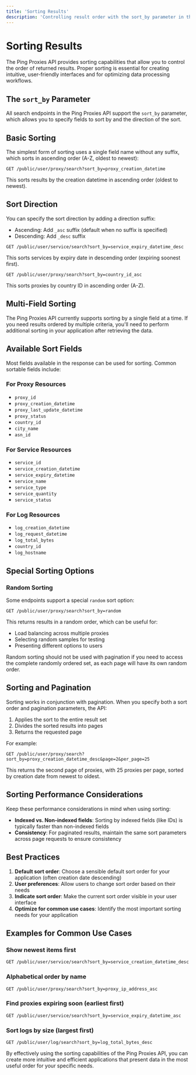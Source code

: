 ```yaml
---
title: 'Sorting Results'
description: 'Controlling result order with the sort_by parameter in the Ping Proxies API'
---
```


# Sorting Results

The Ping Proxies API provides sorting capabilities that allow you to control the order of returned results. Proper sorting is essential for creating intuitive, user-friendly interfaces and for optimizing data processing workflows.

## The `sort_by` Parameter

All search endpoints in the Ping Proxies API support the `sort_by` parameter, which allows you to specify fields to sort by and the direction of the sort.

## Basic Sorting

The simplest form of sorting uses a single field name without any suffix, which sorts in ascending order (A-Z, oldest to newest):

```
GET /public/user/proxy/search?sort_by=proxy_creation_datetime
```

This sorts results by the creation datetime in ascending order (oldest to newest).

## Sort Direction

You can specify the sort direction by adding a direction suffix:

- Ascending: Add `_asc` suffix (default when no suffix is specified)
- Descending: Add `_desc` suffix

```
GET /public/user/service/search?sort_by=service_expiry_datetime_desc
```

This sorts services by expiry date in descending order (expiring soonest first).

```
GET /public/user/proxy/search?sort_by=country_id_asc
```

This sorts proxies by country ID in ascending order (A-Z).

## Multi-Field Sorting

The Ping Proxies API currently supports sorting by a single field at a time. If you need results ordered by multiple criteria, you'll need to perform additional sorting in your application after retrieving the data.

## Available Sort Fields

Most fields available in the response can be used for sorting. Common sortable fields include:

### For Proxy Resources
- `proxy_id`
- `proxy_creation_datetime`
- `proxy_last_update_datetime`
- `proxy_status`
- `country_id`
- `city_name`
- `asn_id`

### For Service Resources
- `service_id`
- `service_creation_datetime`
- `service_expiry_datetime`
- `service_name`
- `service_type`
- `service_quantity`
- `service_status`

### For Log Resources
- `log_creation_datetime`
- `log_request_datetime`
- `log_total_bytes`
- `country_id`
- `log_hostname`

## Special Sorting Options

### Random Sorting

Some endpoints support a special `random` sort option:

```
GET /public/user/proxy/search?sort_by=random
```

This returns results in a random order, which can be useful for:
- Load balancing across multiple proxies
- Selecting random samples for testing
- Presenting different options to users

<Note>
Random sorting should not be used with pagination if you need to access the complete randomly ordered set, as each page will have its own random order.
</Note>

## Sorting and Pagination

Sorting works in conjunction with pagination. When you specify both a sort order and pagination parameters, the API:

1. Applies the sort to the entire result set
2. Divides the sorted results into pages
3. Returns the requested page

For example:

```
GET /public/user/proxy/search?sort_by=proxy_creation_datetime_desc&page=2&per_page=25
```

This returns the second page of proxies, with 25 proxies per page, sorted by creation date from newest to oldest.

## Sorting Performance Considerations

Keep these performance considerations in mind when using sorting:

- **Indexed vs. Non-indexed fields**: Sorting by indexed fields (like IDs) is typically faster than non-indexed fields
- **Consistency**: For paginated results, maintain the same sort parameters across page requests to ensure consistency

## Best Practices

1. **Default sort order**: Choose a sensible default sort order for your application (often creation date descending)
2. **User preferences**: Allow users to change sort order based on their needs
3. **Indicate sort order**: Make the current sort order visible in your user interface
4. **Optimize for common use cases**: Identify the most important sorting needs for your application

## Examples for Common Use Cases

### Show newest items first

```
GET /public/user/service/search?sort_by=service_creation_datetime_desc
```

### Alphabetical order by name

```
GET /public/user/proxy/search?sort_by=proxy_ip_address_asc
```

### Find proxies expiring soon (earliest first)

```
GET /public/user/service/search?sort_by=service_expiry_datetime_asc
```

### Sort logs by size (largest first)

```
GET /public/user/log/search?sort_by=log_total_bytes_desc
```

By effectively using the sorting capabilities of the Ping Proxies API, you can create more intuitive and efficient applications that present data in the most useful order for your specific needs.